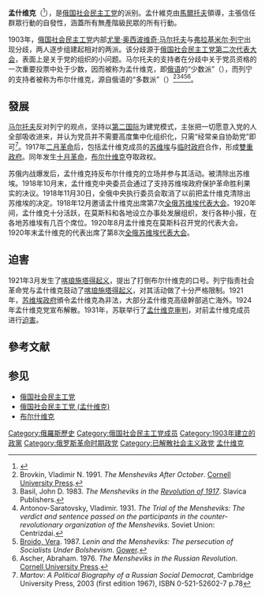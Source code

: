 {{Infobox organization
| formation           = 1903年
| dissolved           = 1921年
| key_people          = [[尤里·奥西波维奇·马尔托夫|尤里·奥西波维奇·马尔托夫]]<br />[[帕维尔·波里索维奇·阿克雪里罗得|帕维尔·波里索维奇·阿克雪里罗得]]<br />{{tsl|en|Aleksandr Martynov (Russian politician)|亚历山大·马尔丁诺夫 (俄国政治家)|亚历山大·马尔丁诺夫}}（后为布尔什维克）<br />{{tsl|en|Fyodor Dan|菲多·丹}}<br />[[伊拉克利·策烈铁里|伊拉克利·策烈铁里]]<br />[[列夫·达维多维奇·托洛茨基|列夫·达维多维奇·托洛茨基]]（后为布尔什维克）<br />[[诺伊·佐达尼亚|诺伊·佐达尼亚]]
| main_organ          = <!-- Gral. assembly, board of directors, etc. -->
| parent_organization = {{no wrap|[[俄国社会民主工党|俄国社会民主工党]]}}
| name                = 孟什维克
| native_name         = меньшевики́
| native_name_lang    = ru
| image               = Mensevikii.jpg
| caption             = 孟什维克的领导人（包括[[帕维尔·波里索维奇·阿克雪里罗得|帕维尔·波里索维奇·阿克雪里罗得]]、[[尤里·奥西波维奇·马尔托夫|尤里·奥西波维奇·马尔托夫]]和{{tsl|en|Aleksandr Martynov (Russian politician)|亚历山大·马尔丁诺夫 (俄国政治家)|亚历山大·马尔丁诺夫}}）在[[瑞典|瑞典]][[斯德哥尔摩|斯德哥尔摩]]的合照，摄于1917年5月
| newspaper            = 《工人公报》
}}
'''孟什维克'''（{{lang-ru|меньшевик|lit=少数派}}<ref>{{cite news |last1=罗森堡姆|first1=马丁|title=列宁在伦敦的抉择：要不要抢银行闹革命？ |url=https://www.bbc.com/zhongwen/simp/uk-41651798 |accessdate=2021-11-30 |work=[[BBC_News|BBC News]] 中文 |date=2017-10-17 |language=zh-hans |archive-date=2021-11-30 |archive-url=https://web.archive.org/web/20211130095716/https://www.bbc.com/zhongwen/simp/uk-41651798 |dead-url=no }}</ref>），是[[俄国社会民主工党|俄国社会民主工党]]的派别。孟什維克由[[馬爾托夫|馬爾托夫]]領導，主張信任群眾行動的自發性，涵蓋所有無產階級民眾的所有行動。

1903年，[[俄国社会民主工党|俄国社会民主工党]]内部[[尤里·奥西波维奇·马尔托夫|尤里·奥西波维奇·马尔托夫]]与[[弗拉基米尔·列宁|弗拉基米尔·列宁]]出现分歧，两人逐步组建起相对的两派。该分歧源于[[俄国社会民主工党第二次代表大会|俄国社会民主工党第二次代表大会]]，表面上是关于党的组织的小问题。马尔托夫的支持者在分歧中关于党员资格的一次重要投票中处于少数，因而被称为孟什维克，即[[俄语|俄语]]的“少数派”（{{lang|ru|меньшинство}}），而列宁的支持者被称为布尔什维克，源自俄语的“多数派”（{{lang|ru|большинство}}）<ref>Brovkin, Vladimir N. 1991. ''The Mensheviks After October''. [[Cornell_University_Press|Cornell University Press]].</ref><ref>Basil, John D. 1983. ''The Mensheviks in the [[1917年俄国革命|Revolution of 1917]]''. Slavica Publishers.</ref><ref>Antonov-Saratovsky, Vladimir. 1931. ''The Trial of the Mensheviks: The verdict and sentence passed on the participants in the counter-revolutionary organization of the Mensheviks''. Soviet Union: Centrizdai.</ref><ref>[[Vera_Broido|Broido, Vera]]. 1987. ''Lenin and the Mensheviks: The persecution of Socialists Under Bolshevism''. [[Gower_Publishing|Gower]].</ref><ref>Ascher, Abraham. 1976. ''The Mensheviks in the Russian Revolution''. [[Cornell_University_Press|Cornell University Press]].</ref>。

== 發展 ==
[[马尔托夫|马尔托夫]]反对列宁的观点，坚持以[[第二国际|第二国际]]为建党模式，主张把一切愿意入党的人全部吸收进来，并认为党员并不需要高度集中化组织化，只需“经常亲自协助党”即可<ref>''Martov: A Political Biography of a Russian Social Democrat'', Cambridge University Press, 2003 (first edition 1967), ISBN 0-521-52602-7 p.78</ref>。1917年[[俄國二月革命|二月革命]]后，包括孟什维克成员的[[苏维埃|苏维埃]]与[[俄国临时政府|临时政府]]合作，形成[[雙重政府|雙重政府]]。同年发生[[十月革命|十月革命]]，[[布尔什维克|布尔什维克]]夺取政权。

苏俄内战爆发后，孟什维克持反布尔什维克的立场并参与其活动。被清除出苏维埃。1918年10月末，孟什维克中央委员会通过了支持苏维埃政府保护革命胜利果实的决议。1918年11月30日，全俄中央执行委员会取消了以前把孟什维克清除出苏维埃的决定。1918年12月邀请孟什维克出席第7次[[全俄苏维埃代表大会|全俄苏维埃代表大会]]。1920年间，孟什维克十分活跃，在莫斯科和各地设立办事处发展组织，发行各种小报，在各地苏维埃有几百个席位。1920年8月孟什维克在莫斯科召开党的代表大会。1920年末孟什维克的代表出席了第8次[[全俄苏维埃代表大会|全俄苏维埃代表大会]]。

==迫害==
1921年3月发生了[[喀琅施塔得起义|喀琅施塔得起义]]，提出了打倒布尔什维克的口号。列宁指责社会革命党与孟什维克鼓动了[[喀琅施塔得起义|喀琅施塔得起义]]，对其活动做了十分严格限制。1921年，[[最高蘇維埃|苏维埃政府]]頒令孟什维克為非法，大部分孟什维克高级幹部逃亡海外。1924年孟什维克党宣布解散。1931年，苏联举行了[[1931年孟什维克审判|孟什维克审判]]，对前孟什维克成员进行[[迫害|迫害]]。{{来源请求}}

== 參考文献 ==
{{reflist}}

== 参见 ==
*[[俄国社会民主工党|俄国社会民主工党]]
*[[俄国社会民主工党_(孟什维克)|俄国社会民主工党 (孟什维克)]]
*[[布尔什维克|布尔什维克]]

{{1917年俄国革命}}
{{Authority control}}

[[Category:俄羅斯歷史|Category:俄羅斯歷史]]
[[Category:俄国社会民主工党成员|Category:俄国社会民主工党成员]]
[[Category:1903年建立的政黨|Category:1903年建立的政黨]]
[[Category:俄罗斯革命时期政党|Category:俄罗斯革命时期政党]]
[[Category:已解散社会主义政党|Category:已解散社会主义政党]]
[[Category:孟什维克|]]